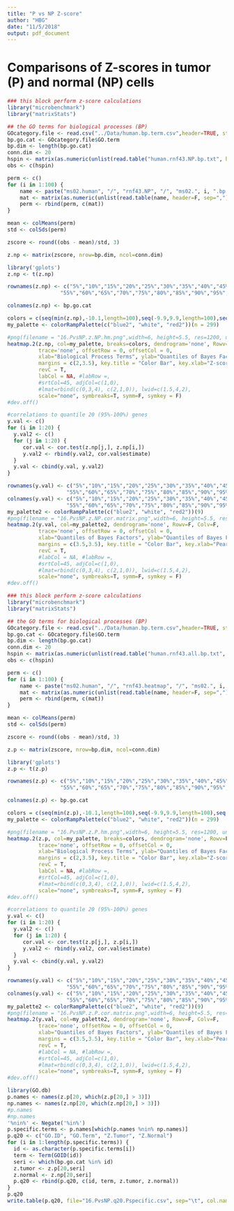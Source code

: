 ```yaml
---
title: "P vs NP Z-score"
author: "HBG"
date: "11/5/2018"
output: pdf_document
---
```


# Comparisons of Z-scores in tumor (P) and normal (NP) cells

```r
### this block perform z-score calculations
library("microbenchmark")
library("matrixStats")

## the GO terms for biological processes (BP)
GOcategory.file <- read.csv("../Data/human.bp.term.csv",header=TRUE, stringsAsFactors=F)
bp.go.cat <- GOcategory.file$GO.term
bp.dim <- length(bp.go.cat)
conn.dim <- 20
hspin <- matrix(as.numeric(unlist(read.table("human.rnf43.NP.bp.txt", header=F, sep=","))), nrow=bp.dim, ncol=conn.dim)
obs <- c(hspin)

perm <- c()
for (i in 1:100) {
    name <- paste("ms02.human", "/", "rnf43.NP", "/", "ms02.", i, ".bp.matrix.csv", sep="")
    mat <- matrix(as.numeric(unlist(read.table(name, header=F, sep=","))), nrow=bp.dim, ncol=conn.dim)
    perm <- rbind(perm, c(mat))
}

mean <- colMeans(perm)
std <- colSds(perm)

zscore <- round((obs - mean)/std, 3)

z.np <- matrix(zscore, nrow=bp.dim, ncol=conn.dim)
```

```r
library('gplots')
z.np <- t(z.np)

rownames(z.np) <- c("5%","10%","15%","20%","25%","30%","35%","40%","45%","50%",
                 "55%","60%","65%","70%","75%","80%","85%","90%","95%","100%")

colnames(z.np) <- bp.go.cat

colors = c(seq(min(z.np),-10.1,length=100),seq(-9.9,9.9,length=100),seq(10.1,max(z.np),length=100))
my_palette <- colorRampPalette(c("blue2", "white", "red2"))(n = 299)

#png(filename = "16.PvsNP.z.NP.hm.png",width=6, height=5.5, res=1200, unit="in")
heatmap.2(z.np, col=my_palette, breaks=colors, dendrogram='none', Rowv=F, Colv=F,
          trace='none', offsetRow = 0, offsetCol = 0,
          xlab="Biological Process Terms", ylab="Quantiles of Bayes Factors",
          margins = c(2,3.5), key.title = "Color Bar", key.xlab="Z-score", key.ylab=NA,
          revC = T,
          labCol = NA, #labRow =,
          #srtCol=45, adjCol=c(1,0),
          #lmat=rbind(c(0,3,4), c(2,1,0)), lwid=c(1.5,4,2),
          scale="none", symbreaks=T, symm=F, symkey = F)
#dev.off()

```

```r
#correlations to quantile 20 (95%-100%) genes
y.val <- c()
for (i in 1:20) {
  y.val2 <- c()
  for (j in 1:20) {
     cor.val <- cor.test(z.np[j,], z.np[i,])
     y.val2 <- rbind(y.val2, cor.val$estimate)
  }
  y.val <- cbind(y.val, y.val2)
}

rownames(y.val) <- c("5%","10%","15%","20%","25%","30%","35%","40%","45%","50%",
                   "55%","60%","65%","70%","75%","80%","85%","90%","95%","100%")
colnames(y.val) <- c("5%","10%","15%","20%","25%","30%","35%","40%","45%","50%",
                   "55%","60%","65%","70%","75%","80%","85%","90%","95%","100%")
my_palette2 <- colorRampPalette(c("blue2", "white", "red2"))(9)
#png(filename = "16.PvsNP.z.NP.cor.matrix.png",width=6, height=5.5, res=1200, unit="in")
heatmap.2(y.val, col=my_palette2, dendrogram='none', Rowv=F, Colv=F,
          trace='none', offsetRow = 0, offsetCol = 0,
          xlab="Quantiles of Bayes Factors", ylab="Quantiles of Bayes Factors",
          margins = c(3.5,3.5), key.title = "Color Bar", key.xlab="Pearson Correlation", key.ylab=NA,
          revC = T,
          #labCol = NA, #labRow =,
          #srtCol=45, adjCol=c(1,0),
          #lmat=rbind(c(0,3,4), c(2,1,0)), lwid=c(1.5,4,2),
          scale="none", symbreaks=T, symm=F, symkey = F)
#dev.off()

```

```r
### this block perform z-score calculations
library("microbenchmark")
library("matrixStats")

## the GO terms for biological processes (BP)
GOcategory.file <- read.csv("../Data/human.bp.term.csv",header=TRUE, stringsAsFactors=F)
bp.go.cat <- GOcategory.file$GO.term
bp.dim <- length(bp.go.cat)
conn.dim <- 20
hspin <- matrix(as.numeric(unlist(read.table("human.rnf43.all.bp.txt", header=F, sep=","))), nrow=bp.dim, ncol=conn.dim)
obs <- c(hspin)

perm <- c()
for (i in 1:100) {
    name <- paste("ms02.human", "/", "rnf43.heatmap", "/", "ms02.", i, ".bp.matrix.csv", sep="")
    mat <- matrix(as.numeric(unlist(read.table(name, header=F, sep=","))), nrow=bp.dim, ncol=conn.dim)
    perm <- rbind(perm, c(mat))
}

mean <- colMeans(perm)
std <- colSds(perm)

zscore <- round((obs - mean)/std, 3)

z.p <- matrix(zscore, nrow=bp.dim, ncol=conn.dim)
```

```r
library('gplots')
z.p <- t(z.p)

rownames(z.p) <- c("5%","10%","15%","20%","25%","30%","35%","40%","45%","50%",
                 "55%","60%","65%","70%","75%","80%","85%","90%","95%","100%")

colnames(z.p) <- bp.go.cat

colors = c(seq(min(z.p),-10.1,length=100),seq(-9.9,9.9,length=100),seq(10.1,max(z.p),length=100))
my_palette <- colorRampPalette(c("blue2", "white", "red2"))(n = 299)

#png(filename = "16.PvsNP.z.P.hm.png",width=6, height=5.5, res=1200, unit="in")
heatmap.2(z.p, col=my_palette, breaks=colors, dendrogram='none', Rowv=F, Colv=F,
          trace='none', offsetRow = 0, offsetCol = 0,
          xlab="Biological Process Terms", ylab="Quantiles of Bayes Factors",
          margins = c(2,3.5), key.title = "Color Bar", key.xlab="Z-score", key.ylab=NA,
          revC = T,
          labCol = NA, #labRow =,
          #srtCol=45, adjCol=c(1,0),
          #lmat=rbind(c(0,3,4), c(2,1,0)), lwid=c(1.5,4,2),
          scale="none", symbreaks=T, symm=F, symkey = F)
#dev.off()

```

```r
#correlations to quantile 20 (95%-100%) genes
y.val <- c()
for (i in 1:20) {
  y.val2 <- c()
  for (j in 1:20) {
     cor.val <- cor.test(z.p[j,], z.p[i,])
     y.val2 <- rbind(y.val2, cor.val$estimate)
  }
  y.val <- cbind(y.val, y.val2)
}

rownames(y.val) <- c("5%","10%","15%","20%","25%","30%","35%","40%","45%","50%",
                   "55%","60%","65%","70%","75%","80%","85%","90%","95%","100%")
colnames(y.val) <- c("5%","10%","15%","20%","25%","30%","35%","40%","45%","50%",
                   "55%","60%","65%","70%","75%","80%","85%","90%","95%","100%")
my_palette2 <- colorRampPalette(c("blue2", "white", "red2"))(9)
#png(filename = "16.PvsNP.z.P.cor.matrix.png",width=6, height=5.5, res=1200, unit="in")
heatmap.2(y.val, col=my_palette2, dendrogram='none', Rowv=F, Colv=F,
          trace='none', offsetRow = 0, offsetCol = 0,
          xlab="Quantiles of Bayes Factors", ylab="Quantiles of Bayes Factors",
          margins = c(3.5,3.5), key.title = "Color Bar", key.xlab="Pearson Correlation", key.ylab=NA,
          revC = T,
          #labCol = NA, #labRow =,
          #srtCol=45, adjCol=c(1,0),
          #lmat=rbind(c(0,3,4), c(2,1,0)), lwid=c(1.5,4,2),
          scale="none", symbreaks=T, symm=F, symkey = F)
#dev.off()
```

```r
library(GO.db)
p.names <- names(z.p[20, which(z.p[20,] > 3)])
np.names <- names(z.np[20, which(z.np[20,] > 3)])
#p.names
#np.names
'%nin%' <- Negate('%in%')
p.specific.terms <- p.names[which(p.names %nin% np.names)]
p.q20 <- c("GO.ID", "GO.Term", "Z.Tumor", "Z.Normal")
for (i in 1:length(p.specific.terms)) {
  id <- as.character(p.specific.terms[i])
  term <- Term(GOID(id))
  seri <- which(bp.go.cat %in% id)
  z.tumor <- z.p[20,seri]
  z.normal <- z.np[20,seri]
  p.q20 <- rbind(p.q20, c(id, term, z.tumor, z.normal))
}
p.q20
write.table(p.q20, file="16.PvsNP.q20.Pspecific.csv", sep="\t", col.names = F, row.names = F, quote=F)

```